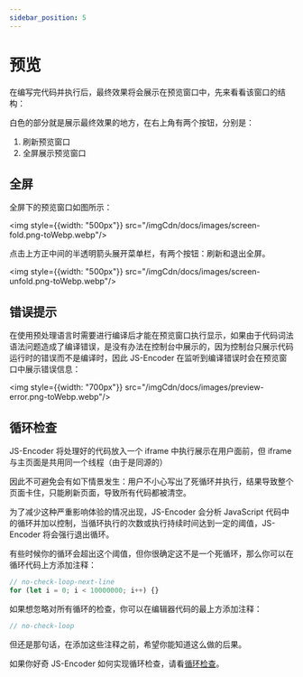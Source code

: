 ```yaml
---
sidebar_position: 5
---
```


# 预览

在编写完代码并执行后，最终效果将会展示在预览窗口中，先来看看该窗口的结构：

白色的部分就是展示最终效果的地方，在右上角有两个按钮，分别是：

1. 刷新预览窗口
2. 全屏展示预览窗口

## 全屏

全屏下的预览窗口如图所示：

<img style={{width: "500px"}} src="/imgCdn/docs/images/screen-fold.png-toWebp.webp"/>

点击上方正中间的半透明箭头展开菜单栏，有两个按钮：刷新和退出全屏。

<img style={{width: "500px"}} src="/imgCdn/docs/images/screen-unfold.png-toWebp.webp"/>

## 错误提示

在使用预处理语言时需要进行编译后才能在预览窗口执行显示，如果由于代码词法语法问题造成了编译错误，是没有办法在控制台中展示的，因为控制台只展示代码运行时的错误而不是编译时，因此 JS-Encoder 在监听到编译错误时会在预览窗口中展示错误信息：

<img style={{width: "700px"}} src="/imgCdn/docs/images/preview-error.png-toWebp.webp"/>

## 循环检查

JS-Encoder 将处理好的代码放入一个 iframe 中执行展示在用户面前，但 iframe 与主页面是共用同一个线程（由于是同源的）

因此不可避免会有如下情景发生：用户不小心写出了死循环并执行，结果导致整个页面卡住，只能刷新页面，导致所有代码都被清空。

为了减少这种严重影响体验的情况出现，JS-Encoder 会分析 JavaScript 代码中的循环并加以控制，当循环执行的次数或执行持续时间达到一定的阈值，JS-Encoder 将会强行退出循环。

有些时候你的循环会超出这个阈值，但你很确定这不是一个死循环，那么你可以在循环代码上方添加注释：

```js
// no-check-loop-next-line
for (let i = 0; i < 10000000; i++) {}
```

如果想忽略对所有循环的检查，你可以在编辑器代码的最上方添加注释：

```js
// no-check-loop
```

但还是那句话，在添加这些注释之前，希望你能知道这么做的后果。

如果你好奇 JS-Encoder 如何实现循环检查，请看[循环检查](./deep/loop)。